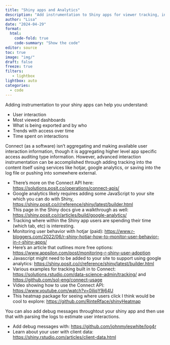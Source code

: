 ```yaml
---
title: "Shiny apps and Analytics" 
description: "Add instrumentation to Shiny apps for viewer tracking, interactions,etc"
author: "Lisa"
date: "2024-04-29"
format:
  html:
    code-fold: true
    code-summary: "Show the code"
editor: source
toc: true
image: "img/"
draft: false
freeze: true
filters:
   - lightbox
lightbox: auto
categories:
  - code
---
```


Adding instrumentation to your shiny apps can help you understand: 

- User interaction 
- Most viewed dashboards
- What is being exported and by who
- Trends with access over time
- Time spent on interactions 

Connect (as a software) isn't aggregating and making available user interaction information, though it is aggregating higher level app specific access auditing type information. However, advanced interaction instrumentation can be accomplished through adding tracking into the content itself using services like hotjar, google analytics, or saving into the log file or pushing into somewhere external.

- There's more on the Connect API here: <https://solutions.posit.co/operations/connect-apis/>
- Google analytics likely requires adding some JavaScript to your site which you can do with Shiny, <https://shiny.posit.co/r/reference/shiny/latest/builder.html>
- This page in the Shiny docs give a walkthrough as well: <https://shiny.posit.co/r/articles/build/google-analytics/>
- Tracking where within the Shiny app users are spending their time (which tab, etc) is interesting.
- Monitoring user behavior with hotjar (paid): <https://www.r-bloggers.com/2022/06/r-shiny-hotjar-how-to-monitor-user-behavior-in-r-shiny-apps/>
- Here's an article that outlines more free options: <https://www.appsilon.com/post/monitoring-r-shiny-user-adoption>
- Javascript might need to be added to your site to support using google analytics: <https://shiny.posit.co/r/reference/shiny/latest/builder.html>
- Various examples for tracking built in to Connect: <https://solutions.rstudio.com/data-science-admin/tracking/> and <https://github.com/sol-eng/connect-usage>
- Video showing how to use the Connect API: <https://www.youtube.com/watch?v=0iljqY9j64U>
- This heatmap package for seeing where users click I think would be cool to explore: [https://github.com/RinteRface/shinyHeatmap](https://github.com/RinteRface/shinyHeatmap)

You can also add debug messages throughtout your shiny app and then use that with parsing the logs to estimate user interactions. 

- Add debug messages with: <https://github.com/johnmyleswhite/log4r>
- Learn about your user with client data: <https://shiny.rstudio.com/articles/client-data.html>


